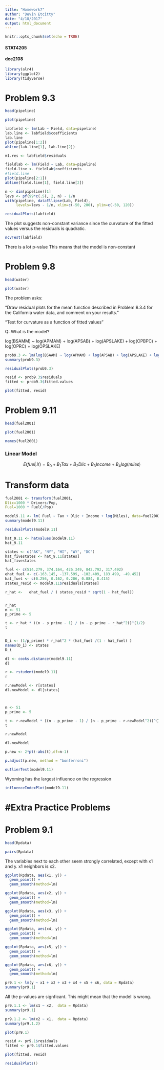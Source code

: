 ```yaml
---
title: "Homework7"
author: "Devin Etcitty"
date: "4/18/2017"
output: html_document
---
```


```r
knitr::opts_chunk$set(echo = TRUE)
```


#### STAT4205
#### dce2108


```r
library(alr4)
library(ggplot2)
library(tidyverse)
```

# Problem 9.3

```r
head(pipeline)
```

```r
plot(pipeline)
```

```r
labfield <- lm(Lab ~ Field, data=pipeline)
lab.line <- labfield$coefficients
lab.line
plot(pipeline[1:2])
abline(lab.line[1], lab.line[2])

```
```r
m1.res <- labfield$residuals

```




```r
fieldlab <- lm(Field ~ Lab, data=pipeline)
field.line <- fieldlab$coefficients
#field.line
plot(pipeline[2:1])
abline(field.line[1], field.line[2])

```


```r
n <- dim(pipeline)[1]
levs <- pf(99*c(.5), 2, n) - 1/n
with(pipeline, dataEllipse(Lab, Field),
     levels=levs - 1/n, xlim=c(-50, 200), ylim=c(-50, 120))
```

```r
residualPlots(labfield)
```

The plot suggests non-constant variance since the curvature of the fitted values versus the residuals is quadratic.

```r
ncvTest(labfield)
```
There is a lot p-value
This means that the model is non-constant




# Problem 9.8

```r
head(water)
```
```r
plot(water)
```

The problem asks:

"Draw residual plots for the mean function described in Problem 8.3.4 for the California water data, and comment on your results."

"Test for curvature as a function of fitted values"

Q: What is the model?

log(BSAMM) ~ log(APMAM) + log(APSAB) + log(APSLAKE) + log(OPBPC) + log(OPRC) + log(OPSLAKE)

```r
prob9.3 <- lm(log(BSAAM) ~ log(APMAM) + log(APSAB) + log(APSLAKE) + log(OPBPC) + log(OPRC) + log(OPSLAKE), data = water)
summary(prob9.3)
```


```r
residualPlots(prob9.3)

```

```r
resid <- prob9.3$residuals
fitted <- prob9.3$fitted.values

plot(fitted, resid)
```


# Problem 9.11



```r
head(fuel2001)
```

```r
plot(fuel2001)
```


```r
names(fuel2001)
```



### Linear Model

$$ 
E(fuel | X) = B_0 + B_1 Tax + B_2 Dlic + B_3 Income + B_4 log(miles)
$$ 

# Transform data

```r
fuel2001 <- transform(fuel2001,
Dlic=1000 * Drivers/Pop,
Fuel=1000 * FuelC/Pop)

```


```r
model9.11 <- lm( Fuel ~ Tax + Dlic + Income + log(Miles), data=fuel2001)
summary(model9.11)
```

```r
residualPlots(model9.11)
```



```r
hat_9.11 <- hatvalues(model9.11)
hat_9.11
```
```r

states <- c("AK", "NY", "HI", "WY", "DC")
hat_fivestates <- hat_9.11[states]
hat_fivestates
```


```r
fuel <- c(514.279, 374.164, 426.349, 842.792, 317.492)
ehat_fuel <- c(-163.145, -137.599, -102.409, 183.499, -49.452)
hat_fuel <- c(0.256, 0.162, 0.206, 0.084, 0.415)
states_resid <- model9.11$residuals[states]

r_hat <-   ehat_fuel / ( states_resid * sqrt(1 - hat_fuel))


r_hat
n <- 51
p_prime <- 5

t <- r_hat * ((n - p_prime - 1) / (n - p_prime - r_hat^2))^(1/2)
t


D_i <- (1/p_prime) * r_hat^2 * (hat_fuel /(1 - hat_fuel) )
names(D_i) <- states
D_i
```

```r
dl <- cooks.distance(model9.11)
dl

```
```r
r <- rstudent(model9.11)
r
```


```r
r.newModel <- r[states]
dl.newModel <- dl[states]



n <- 51
p_prime <- 5

t <- r.newModel * ((n - p_prime - 1) / (n - p_prime - r.newModel^2))^(1/2)
t
```

```r
r.newModel
```

```r
dl.newModel
```
```r

p.new <- 2*pt(-abs(t),df=n-1)

p.adjust(p.new, method = "bonferroni")
```

```r
outlierTest(model9.11)
```

Wyoming has the largest influence on the regression


```r
influenceIndexPlot(model9.11)
```



#Extra Practice Problems
==========

# Problem 9.1

```r
head(Rpdata)
```

```r
pairs(Rpdata)
```

The variables next to each other seem strongly correlated, except with x1 and y. x1 neighbors is x2. 


```r
ggplot(Rpdata, aes(x1, y)) +
  geom_point() +
  geom_smooth(method=lm)
```


```r
ggplot(Rpdata, aes(x2, y)) +
  geom_point() +
  geom_smooth(method=lm)
```



```r
ggplot(Rpdata, aes(x3, y)) +
  geom_point() +
  geom_smooth(method=lm)
```


```r
ggplot(Rpdata, aes(x4, y)) +
  geom_point() +
  geom_smooth(method=lm)
```


```r
ggplot(Rpdata, aes(x5, y)) +
  geom_point() +
  geom_smooth(method=lm)
```

```r
ggplot(Rpdata, aes(x6, y)) +
  geom_point() +
  geom_smooth(method=lm)
```




```r
pr9.1 <- lm(y ~ x1 + x2 + x3 + x4 + x5 + x6, data = Rpdata)
summary(pr9.1)
```


All the p-values are signficant. This might mean that the model is wrong.

```r
pr9.1.1 <- lm(x1 ~ x2,  data = Rpdata)
summary(pr9.1)
```


```r
pr9.1.2 <- lm(x2 ~ x1,  data = Rpdata)
summary(pr9.1.2)
```


```r
plot(pr9.1)
```



```r
resid <- pr9.1$residuals
fitted <- pr9.1$fitted.values

plot(fitted, resid)
```

```r
residualPlots()
```

